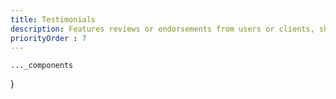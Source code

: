 ```yaml
---
title: Testimonials
description: Features reviews or endorsements from users or clients, showcasing their positive experiences to build trust and credibility.
priorityOrder : 7
---
```



    ..._components
}

<BlockPreview
    title="Bento"
    src="/blocks-preview/testimonials/bento"
    code={bentoCode}
    client:visible
/>

<BlockPreview
    title="Bento Soft Cards"
    src="/blocks-preview/testimonials/bento-soft"
    code={bentoSoftCode}
    client:visible
/>

<BlockPreview
    title="Plain"
    src="/blocks-preview/testimonials/plain"
    code={bentoSoftCode}
    client:visible
/>

<BlockPreview
    title="Centered Plain"
    src="/blocks-preview/testimonials/centered"
    code={centeredCode}
    client:visible
/>